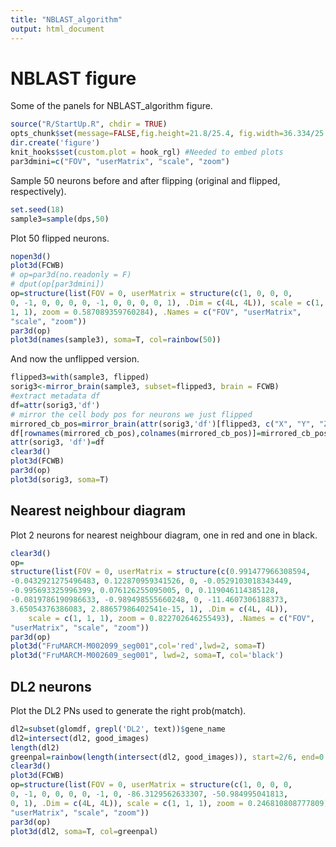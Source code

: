 ```yaml
---
title: "NBLAST_algorithm"
output: html_document
---
```


NBLAST figure
==============================
Some of the panels for NBLAST_algorithm figure.
```r
source("R/StartUp.R", chdir = TRUE)
opts_chunk$set(message=FALSE,fig.height=21.8/25.4, fig.width=36.334/25.4, dev='png', dpi=300, fig.path="figure/")
dir.create('figure')
knit_hooks$set(custom.plot = hook_rgl) #Needed to embed plots
par3dmini=c("FOV", "userMatrix", "scale", "zoom")
```

Sample 50 neurons before and after flipping (original and flipped, respectively).
```r
set.seed(18)
sample3=sample(dps,50)
```

Plot 50 flipped neurons.
```r
nopen3d()
plot3d(FCWB)
# op=par3d(no.readonly = F)
# dput(op[par3dmini])
op=structure(list(FOV = 0, userMatrix = structure(c(1, 0, 0, 0, 
0, -1, 0, 0, 0, 0, -1, 0, 0, 0, 0, 1), .Dim = c(4L, 4L)), scale = c(1, 
1, 1), zoom = 0.587089359760284), .Names = c("FOV", "userMatrix", 
"scale", "zoom"))
par3d(op)
plot3d(names(sample3), soma=T, col=rainbow(50))
```

And now the unflipped version.
```r
flipped3=with(sample3, flipped)
sorig3<-mirror_brain(sample3, subset=flipped3, brain = FCWB)
#extract metadata df
df=attr(sorig3,'df')
# mirror the cell body pos for neurons we just flipped
mirrored_cb_pos=mirror_brain(attr(sorig3,'df')[flipped3, c("X", "Y", "Z")], brain=FCWB)
df[rownames(mirrored_cb_pos),colnames(mirrored_cb_pos)]=mirrored_cb_pos
attr(sorig3, 'df')=df
clear3d()
plot3d(FCWB)
par3d(op)
plot3d(sorig3, soma=T)
```

Nearest neighbour diagram
--------------------------
Plot 2 neurons for nearest neighbour diagram, one in red and one in black.
```r
clear3d()
op=
structure(list(FOV = 0, userMatrix = structure(c(0.991477966308594, 
-0.0432921275496483, 0.122870959341526, 0, -0.0529103018343449, 
-0.995693325996399, 0.076126255095005, 0, 0.119046114385128, 
-0.0819786190986633, -0.989498555660248, 0, -11.4607306188373, 
3.65054376386083, 2.88657986402541e-15, 1), .Dim = c(4L, 4L)), 
    scale = c(1, 1, 1), zoom = 0.822702646255493), .Names = c("FOV", 
"userMatrix", "scale", "zoom"))
par3d(op)
plot3d("FruMARCM-M002099_seg001",col='red',lwd=2, soma=T)
plot3d("FruMARCM-M002609_seg001", lwd=2, soma=T, col='black')
```

DL2 neurons
--------------

Plot the DL2 PNs used to generate the right prob(match).
```r
dl2=subset(glomdf, grepl('DL2', text))$gene_name
dl2=intersect(dl2, good_images)
length(dl2)
greenpal=rainbow(length(intersect(dl2, good_images)), start=2/6, end=0.49999999, s=c(0.5, 0.6, 0.7, 0.8, 0.9, 1), v=c(0.5, 0.6, 0.7, 0.8, 0.9, 1))
clear3d()
plot3d(FCWB)
op=structure(list(FOV = 0, userMatrix = structure(c(1, 0, 0, 0, 
0, -1, 0, 0, 0, 0, -1, 0, -86.3129562633307, -50.984995041813, 
0, 1), .Dim = c(4L, 4L)), scale = c(1, 1, 1), zoom = 0.246810808777809), .Names = c("FOV", 
"userMatrix", "scale", "zoom"))
par3d(op)
plot3d(dl2, soma=T, col=greenpal)
```
